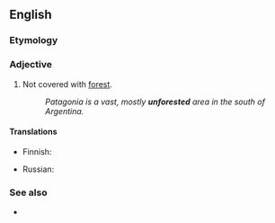 ==English==

===Etymology===
{{prefix|en|un|forested}}

===Adjective===
{{en-adj|-}}

# Not covered with [[forest]].
#: ''Patagonia is a vast, mostly '''unforested''' area in the south of Argentina.''

====Translations====
{{trans-top|not covered with forest}}
* Finnish: {{t+|fi|puuton}}
{{trans-mid}}
* Russian: {{t+|ru|безлесный}}
{{trans-bottom}}

===See also===
* {{l|en|deforested}}